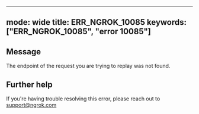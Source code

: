 
---
mode: wide
title: ERR_NGROK_10085
keywords: ["ERR_NGROK_10085", "error 10085"]
---

## Message
The endpoint of the request you are trying to replay was not found.




## Further help
If you're having trouble resolving this error, please reach out to [support@ngrok.com](mailto:support@ngrok.com?subject=Help%20with%20ERR_NGROK_10085)

